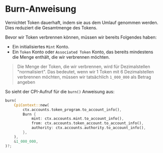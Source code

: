
# Burn-Anweisung

Vernichtet Token dauerhaft, indem sie aus dem Umlauf genommen werden. Dies reduziert die Gesamtmenge des Tokens.

Bevor wir Token verbrennen können, müssen wir bereits Folgendes haben:
- Ein initialisiertes `Mint` Konto.
- Ein `Token` Konto oder `Associated Token` Konto, das bereits mindestens die Menge enthält, die wir verbrennen möchten.

> Die Menge der Token, die wir verbrennen, wird für Dezimalstellen "normalisiert". Das bedeutet, wenn wir 1 Token mit 6 Dezimalstellen verbrennen möchten, müssen wir tatsächlich `1_000_000` als Betrag angeben

So sieht der CPI-Aufruf für die `burn()` Anweisung aus:

```rust
burn(
    CpiContext::new(
        ctx.accounts.token_program.to_account_info(),
        Burn {
            mint: ctx.accounts.mint.to_account_info(),
            from: ctx.accounts.token_account.to_account_info(),
            authority: ctx.accounts.authority.to_account_info(),
        },
    ),
    &1_000_000,
)?;
```